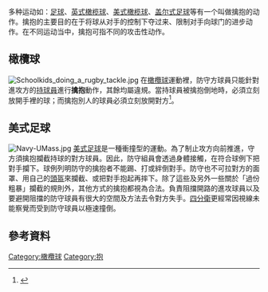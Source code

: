 多种运动如：[[足球|足球]]、[[英式橄榄球|英式橄榄球]]、[[美式橄榄球|美式橄榄球]]、[[盖尔式足球|盖尔式足球]]等有一个叫做擒抱的动作。擒抱的主要目的在于将球从对手的控制下夺过来、限制对手向球门的进步动作。在不同运动当中，擒抱可指不同的攻击性动作。

==橄欖球==
[[File:Schoolkids_doing_a_rugby_tackle.jpg|right]]
在[[橄欖球|橄欖球]]運動裡，防守方球員只能針對進攻方的[[持球員|持球員]]進行'''擒抱'''動作，其餘均屬違規。當持球員被擒抱倒地時，必須立刻放開手裡的球；而擒抱別人的球員必須立刻放開對方<ref name="巨人規則">{{Cite web |url=http://giantsclub.myweb.hinet.net/N.htm |title=《規則說明》，巨人橄欖球俱樂部網站 |access-date=2008-11-03 |archive-url=https://web.archive.org/web/20100517115642/http://giantsclub.myweb.hinet.net/N.htm |archive-date=2010-05-17 |dead-url=yes }}</ref>。

==美式足球==
[[File:Navy-UMass.jpg|right]]
[[美式足球|美式足球]]是一種衝撞型的運動。為了制止攻方向前推進，守方須擒抱攔截持球的對方球員。因此，防守組員會透過身體接觸，在符合球例下把對手攔下。球例列明防守的擒抱者不能踢、打或絆倒對手。防守也不可拉對方的面罩、用自己的[[頭盔|頭盔]]來攔截、或把對手抱起再摔下。除了這些及另外一些關於「過份粗暴」攔截的規則外，其他方式的擒抱都視為合法。負責阻擋開路的進攻球員以及要避開阻擋的防守球員有很大的空間及方法去令對方失手。[[四分衛|四分衛]]更經常因視線未能察覺而受到防守球員以極速撞倒。

==參考資料==
<div class="references-small">
<references />
</div>

[[Category:橄欖球|Category:橄欖球]]
[[Category:抱|Category:抱]]